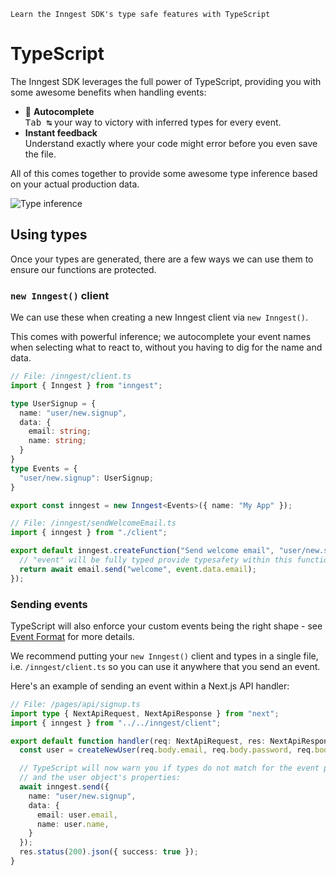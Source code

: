   `Learn the Inngest SDK's type safe features with TypeScript`

# TypeScript

The Inngest SDK leverages the full power of TypeScript, providing you with some awesome benefits when handling events:

- 📑 **Autocomplete**<br/>
  <kbd className="dark:bg-slate-800 dark:text-white shadow-none border border-slate-600">Tab ↹</kbd> your way to victory with inferred types for every event.
- **Instant feedback**<br/>
  Understand exactly where your code might <span className="error-text">error</span> before you even save the file.

All of this comes together to provide some awesome type inference based on your actual production data.

![Type inference](/assets/docs/typescript/send_welcome_email.gif)

## Using types

Once your types are generated, there are a few ways we can use them to ensure our functions are protected.

### `new Inngest()` client

We can use these when creating a new Inngest client via `new Inngest()`.

This comes with powerful inference; we autocomplete your event names when selecting what to react to, without you having to dig for the name and data.

```ts
// File: /inngest/client.ts
import { Inngest } from "inngest";

type UserSignup = {
  name: "user/new.signup",
  data: {
    email: string;
    name: string;
  }
}
type Events = {
  "user/new.signup": UserSignup;
}

export const inngest = new Inngest<Events>({ name: "My App" });
```


```ts
// File: /inngest/sendWelcomeEmail.ts
import { inngest } from "./client";

export default inngest.createFunction("Send welcome email", "user/new.signup", async ({ event }) => {
  // "event" will be fully typed provide typesafety within this function
  return await email.send("welcome", event.data.email);
});
```

### Sending events

TypeScript will also enforce your custom events being the right shape - see [Event Format](/docs/events/event-format-and-structure) for more details.

We recommend putting your `new Inngest()` client and types in a single file, i.e. `/inngest/client.ts` so you can use it anywhere that you send an event.

Here's an example of sending an event within a Next.js API handler:

```ts
// File: /pages/api/signup.ts
import type { NextApiRequest, NextApiResponse } from "next";
import { inngest } from "../../inngest/client";

export default function handler(req: NextApiRequest, res: NextApiResponse) {
  const user = createNewUser(req.body.email, req.body.password, req.body.name);

  // TypeScript will now warn you if types do not match for the event payload
  // and the user object's properties:
  await inngest.send({
    name: "user/new.signup",
    data: {
      email: user.email,
      name: user.name,
    }
  });
  res.status(200).json({ success: true });
}
```
